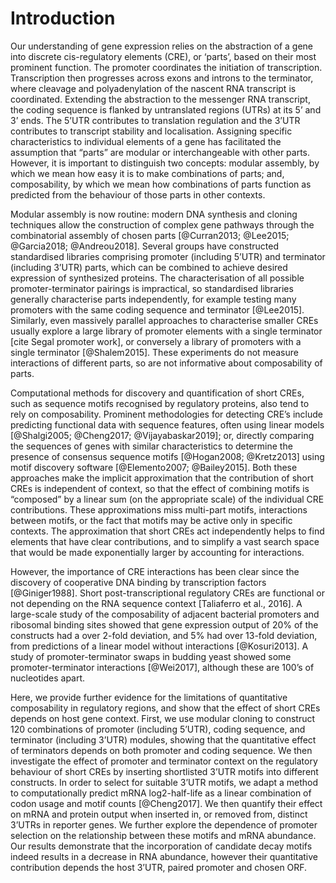 # Introduction

Our understanding of gene expression relies on the abstraction of a gene into discrete cis-regulatory elements (CRE), or ‘parts’, based on their most prominent function.
The promoter coordinates the initiation of transcription.
Transcription then progresses across exons and introns to the terminator, where cleavage and polyadenylation of the nascent RNA transcript is coordinated.
Extending the abstraction to the messenger RNA transcript, the coding sequence is flanked by  untranslated regions (UTRs) at its 5' and  3' ends.
The 5'UTR contributes to translation regulation and the 3'UTR contributes to transcript stability and localisation.
Assigning specific characteristics to individual elements of a gene has facilitated the assumption that "parts" are modular or interchangeable with other parts.
However, it is important to distinguish two concepts: modular assembly, by which we mean how easy it is to make combinations of parts; and, composability, by which we mean how combinations of parts function as predicted from the behaviour of those parts in other contexts.

Modular assembly is now routine: modern DNA synthesis and cloning techniques allow the construction of complex gene pathways through the combinatorial assembly of chosen parts [@Curran2013; @Lee2015; @Garcia2018; @Andreou2018]. 
Several groups have constructed standardised libraries comprising promoter (including 5'UTR) and terminator (including 3'UTR) parts, which can be combined to achieve desired expression of synthesized proteins.
The characterisation of all possible promoter-terminator pairings is impractical, so standardised libraries generally characterise parts independently, for example testing many promoters with the same coding sequence and terminator [@Lee2015].
Similarly, even massively parallel approaches to characterise smaller CREs usually explore a large library of promoter elements with a single terminator [cite Segal promoter work], or conversely a library of promoters with a single terminator [@Shalem2015].
These experiments do not measure interactions of different parts, so are not informative about composability of parts.

Computational methods for discovery and quantification of short CREs, such as sequence motifs recognised by regulatory proteins, also tend to rely on composability.
Prominent methodologies for detecting CRE's include predicting functional data with sequence features, often using linear models [@Shalgi2005; @Cheng2017; @Vijayabaskar2019]; or, directly comparing the sequences of genes with similar characteristics to determine the presence of consensus sequence motifs [@Hogan2008; @Kretz2013] using motif discovery software [@Elemento2007; @Bailey2015].
Both these approaches make the implicit approximation that the contribution of short CREs is independent of context, so that the effect of combining motifs is "composed" by a linear sum (on the appropriate scale) of the individual CRE contributions.
These approximations miss multi-part motifs, interactions between motifs, or the fact that motifs may be active only in specific contexts.
The approximation that short CREs act independently helps to find elements that have clear contributions, and to simplify a vast search space that would be made exponentially larger by accounting for interactions.

However, the importance of CRE interactions has been clear since the discovery of cooperative DNA binding by transcription factors [@Giniger1988].
Short post-transcriptional regulatory CREs are functional or not depending on the RNA sequence context [Taliaferro et al., 2016].
A large-scale study of the composability of adjacent bacterial promoters and ribosomal binding sites showed that gene expression output of 20% of the constructs had a over 2-fold deviation, and 5% had over 13-fold deviation, from predictions of a linear model without interactions [@Kosuri2013].
A study of promoter-terminator swaps in budding yeast showed some promoter-terminator interactions [@Wei2017], although these are 100's of nucleotides apart. 

Here, we provide further evidence for the limitations of quantitative composability in regulatory regions, and show that the effect of short CREs depends on host gene context. 
First, we use modular cloning to construct 120 combinations of promoter (including 5'UTR), coding sequence, and terminator (including 3'UTR) modules, showing that the quantitative effect of terminators depends on both promoter and coding sequence.
We then investigate the effect of promoter and terminator context on the regulatory behaviour of short CREs by inserting shortlisted 3'UTR motifs into different constructs.
In order to select for suitable 3'UTR motifs, we adapt a method to computationally predict mRNA log2-half-life as a linear combination of codon usage and motif counts [@Cheng2017].
We then quantify their effect on mRNA and protein output when inserted in, or removed from, distinct 3'UTRs in reporter genes.
We further explore the dependence of promoter selection on the relationship between these motifs and mRNA abundance.
Our results demonstrate that the incorporation of candidate decay motifs indeed results in a decrease in RNA abundance, however their quantitative contribution depends the host 3'UTR, paired promoter and chosen ORF.
